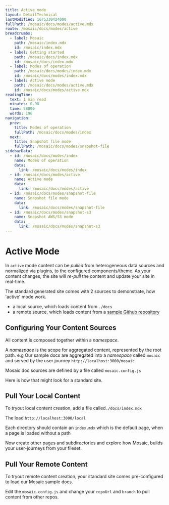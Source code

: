 ```yaml
---
title: Active mode
layout: DetailTechnical
lastModified: 1675330424000
fullPath: /mosaic/docs/modes/active.mdx
route: /mosaic/docs/modes/active
breadcrumbs:
  - label: Mosaic
    path: /mosaic/index.mdx
    id: /mosaic/index.mdx
  - label: Getting started
    path: /mosaic/docs/index.mdx
    id: /mosaic/docs/index.mdx
  - label: Modes of operation
    path: /mosaic/docs/modes/index.mdx
    id: /mosaic/docs/modes/index.mdx
  - label: Active mode
    path: /mosaic/docs/modes/active.mdx
    id: /mosaic/docs/modes/active.mdx
readingTime:
  text: 1 min read
  minutes: 0.98
  time: 58800
  words: 196
navigation:
  prev:
    title: Modes of operation
    fullPath: /mosaic/docs/modes/index
  next:
    title: Snapshot file mode
    fullPath: /mosaic/docs/modes/snapshot-file
sidebarData:
  - id: /mosaic/docs/modes/index
    name: Modes of operation
    data:
      link: /mosaic/docs/modes/index
  - id: /mosaic/docs/modes/active
    name: Active mode
    data:
      link: /mosaic/docs/modes/active
  - id: /mosaic/docs/modes/snapshot-file
    name: Snapshot file mode
    data:
      link: /mosaic/docs/modes/snapshot-file
  - id: /mosaic/docs/modes/snapshot-s3
    name: Snapshot AWS/S3 mode
    data:
      link: /mosaic/docs/modes/snapshot-s3
---
```


# Active Mode

In `active` mode content can be _pulled_ from heterogeneous data sources and normalized via plugins, to the configured components/theme.
As your content changes, the site will _re-pull_ the content and update your site in real-time.

The standard generated site comes with 2 sources to demonstrate, how 'active' mode work.

- a local source, which loads content from `./docs`
- a remote source, which loads content from a [sample Github repository](https://github.com/jpmorganchase/mosaic/tree/main/docs)

## Configuring Your Content Sources

All content is composed together within a _namespace_.

A _namespace_ is the scope for aggregated content, represented by the root path.
e.g Our sample docs are aggregated into a _namespace_ called `mosaic` and served by the user journey `http://localhost:3000/mosaic`

Mosaic doc sources are defined by a file called `mosaic.config.js`

Here is how that might look for a standard site.

## Pull Your Local Content

To tryout local content creation, add a file called`./docs/index.mdx`

The load `http://localhost:3000/local`

Each directory should contain an `index.mdx` which is the default page, when a page is loaded without a path

Now create other pages and subdirectories and explore how Mosaic, builds your user-journeys from your fileset.

## Pull Your Remote Content

To tryout remote content creation, your standard site comes pre-configured to load our Mosaic sample docs.

Edit the `mosaic.config.js` and change your `repoUrl` and `branch` to pull content from other repos.
